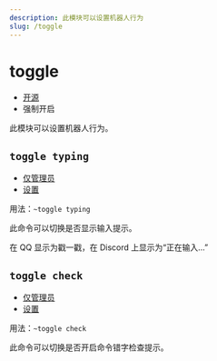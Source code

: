 ```yaml
---
description: 此模块可以设置机器人行为
slug: /toggle
---
```


# toggle

-   [开源](/docs/help/faq#为什么有些模块没有开源)
-   强制开启

此模块可以设置机器人行为。

## `toggle typing`

-   [仅管理员](permissions)
-   [设置](/docs/help/reading#命令类型)

用法：`~toggle typing`

此命令可以切换是否显示输入提示。

在 QQ 显示为戳一戳，在 Discord 上显示为“正在输入...”

## `toggle check`

-   [仅管理员](permissions)
-   [设置](/docs/help/reading#命令类型)

用法：`~toggle check`

此命令可以切换是否开启命令错字检查提示。
